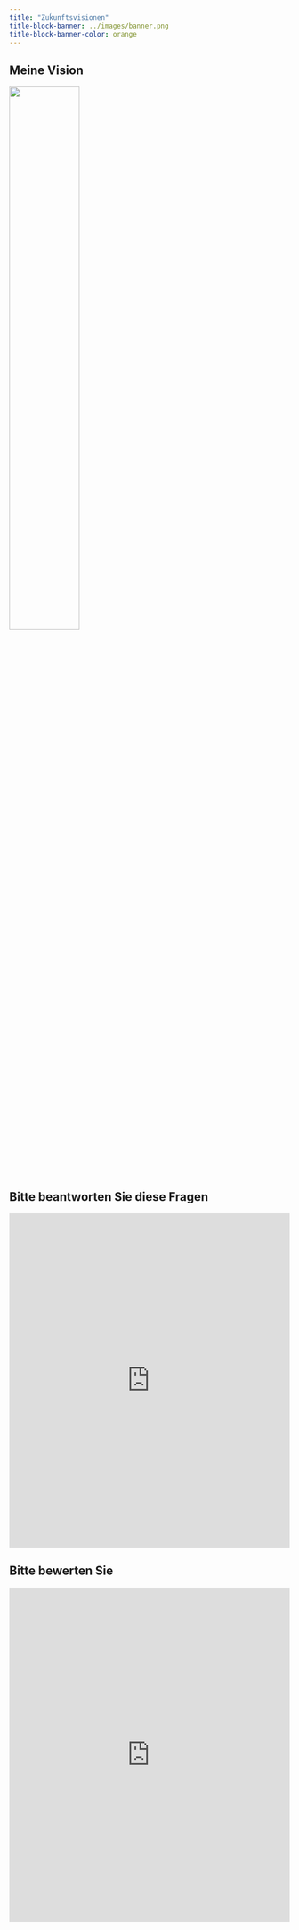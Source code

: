 ```yaml
---
title: "Zuḱunftsvisionen"
title-block-banner: ../images/banner.png
title-block-banner-color: orange
---
```




::: {.callout-tip }
## Meine Vision 

![](/images/vision.webp){width=50%}
:::

::: {.callout-tip }
## Bitte beantworten Sie diese Fragen


<iframe src="https://partici.fi/13349343" style="border:0px;width:100%;height:600px" allowfullscreen="true" webkitallowfullscreen="true" mozallowfullscreen="true"></iframe>



:::


::: {.callout-tip }
## Bitte bewerten Sie


<iframe src="https://www.ipcc.ch/report/ar6/syr/figures/csb-2-figure-1" style="border:0px;width:100%;height:600px" allowfullscreen="true" webkitallowfullscreen="true" mozallowfullscreen="true"></iframe>



:::